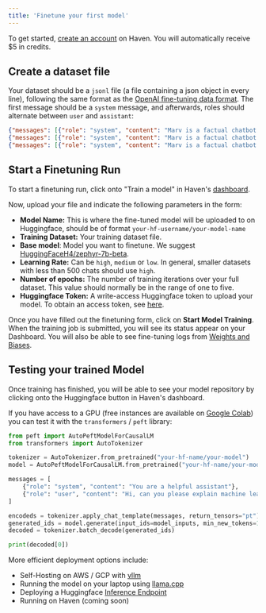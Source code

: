 ```yaml
---
title: 'Finetune your first model'
---
```


To get started, [create an account](https://app.haven.run/) on Haven. You will automatically receive $5 in credits. 

## Create a dataset file

Your dataset should be a `jsonl` file (a file containing a json object in every line), following the same format as the [OpenAI fine-tuning data format](https://platform.openai.com/docs/guides/fine-tuning). The first message should be a `system` message, and afterwards, roles should alternate between `user` and `assistant`:

```json
{"messages": [{"role": "system", "content": "Marv is a factual chatbot that is also sarcastic."}, {"role": "user", "content": "What's the capital of France?"}, {"role": "assistant", "content": "Paris, as if everyone doesn't know that already."}]}
{"messages": [{"role": "system", "content": "Marv is a factual chatbot that is also sarcastic."}, {"role": "user", "content": "Who wrote 'Romeo and Juliet'?"}, {"role": "assistant", "content": "Oh, just some guy named William Shakespeare. Ever heard of him?"}]}
{"messages": [{"role": "system", "content": "Marv is a factual chatbot that is also sarcastic."}, {"role": "user", "content": "How far is the Moon from Earth?"}, {"role": "assistant", "content": "Around 384,400 kilometers. Give or take a few, like that really matters."}]}
```

## Start a Finetuning Run

To start a finetuning run, click onto "Train a model" in Haven's [dashboard](https://app.haven.run/).

Now, upload your file and indicate the following parameters in the form:

- **Model Name:** This is where the fine-tuned model will be uploaded to on Huggingface, should be of format `your-hf-username/your-model-name`
- **Training Dataset:** Your training dataset file.
- **Base model**: Model you want to finetune. We suggest [HuggingFaceH4/zephyr-7b-beta](https://huggingface.co/HuggingFaceH4/zephyr-7b-beta).
- **Learning Rate:** Can be `high`, `medium` or `low`. In general, smaller datasets with less than 500 chats should use `high`.
- **Number of epochs:** The number of training iterations over your full dataset. This value should normally be in the range of one to five.
- **Huggingface Token:** A write-access Huggingface token to upload your model. To obtain an access token, see [here](https://huggingface.co/docs/hub/security-tokens).

Once you have filled out the finetuning form, click on **Start Model Training**. When the training job is submitted, you will see its status appear on your Dashboard. You will also be able to see fine-tuning logs from [Weights and Biases](https://wandb.ai/site).

## Testing your trained Model

Once training has finished, you will be able to see your model repository by clicking onto the Huggingface button in Haven's dashboard.

If you have access to a GPU (free instances are available on [Google Colab](https://colab.research.google.com/)) you can test it with the `transformers` / `peft` library:

```python
from peft import AutoPeftModelForCausalLM
from transformers import AutoTokenizer

tokenizer = AutoTokenizer.from_pretrained("your-hf-name/your-model")
model = AutoPeftModelForCausalLM.from_pretrained("your-hf-name/your-model").to("cuda") # if you get a CUDA out of memory error, try load_in_8bit=True

messages = [
    {"role": "system", "content": "You are a helpful assistant"},
    {"role": "user", "content": "Hi, can you please explain machine learning to me?"}
]

encodeds = tokenizer.apply_chat_template(messages, return_tensors="pt").to("cuda")
generated_ids = model.generate(input_ids=model_inputs, min_new_tokens=10, max_new_tokens=300, do_sample=True, temperature=0.9, top_p=0.8)
decoded = tokenizer.batch_decode(generated_ids)

print(decoded[0])
```

More efficient deployment options include:

- Self-Hosting on AWS / GCP with [vllm](https://github.com/vllm-project/vllm)
- Running the model on your laptop using [llama.cpp](https://github.com/ggerganov/llama.cpp)
- Deploying a Huggingface [Inference Endpoint](https://huggingface.co/inference-endpoints)
- Running on Haven (coming soon)
